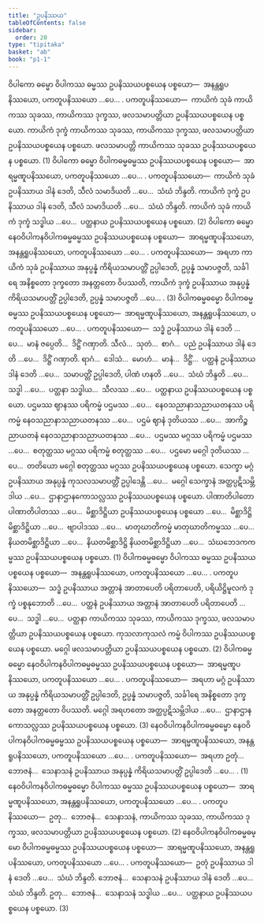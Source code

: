 ```yaml
---
title: "ဥပနိဿယ"
tableOfContents: false
sidebar:
  order: 20
type: "tipitaka"
basket: "ab"
book: "p1-1"
---
```



<DynamicBreadcrumb />

<Division number="102" book="p1-1" e="ch" v="36" p="372">

<Paragraph number="2329" book="p1-1">
ဝိပါကော ဓမ္မော ဝိပါကဿ ဓမ္မဿ ဥပနိဿယပစ္စယေန ပစ္စယော—  အနန္တရူပနိဿယော, ပကတူပနိဿယော …ပေ… .
</Paragraph>

<Paragraph number="2330" book="p1-1">
<Emphasis>ပကတူပနိဿယော</Emphasis>—  ကာယိကံ သုခံ ကာယိကဿ သုခဿ, ကာယိကဿ ဒုက္ခဿ, ဖလသမာပတ္တိယာ ဥပနိဿယပစ္စယေန ပစ္စယော. ကာယိကံ ဒုက္ခံ ကာယိကဿ သုခဿ, ကာယိကဿ ဒုက္ခဿ, ဖလသမာပတ္တိယာ ဥပနိဿယပစ္စယေန ပစ္စယော. ဖလသမာပတ္တိ ကာယိကဿ သုခဿ ဥပနိဿယပစ္စယေန ပစ္စယော. (1)
</Paragraph>

<Paragraph number="2331" book="p1-1">
ဝိပါကော ဓမ္မော ဝိပါကဓမ္မဓမ္မဿ ဥပနိဿယပစ္စယေန ပစ္စယော—  အာရမ္မဏူပနိဿယော, ပကတူပနိဿယော …ပေ… .
</Paragraph>

<Paragraph number="2332" book="p1-1">
<Emphasis>ပကတူပနိဿယော</Emphasis>—  ကာယိကံ သုခံ ဥပနိဿာယ ဒါနံ ဒေတိ, သီလံ သမာဒိယတိ …ပေ…  သံဃံ ဘိန္ဒတိ. ကာယိကံ ဒုက္ခံ ဥပနိဿာယ ဒါနံ ဒေတိ, သီလံ သမာဒိယတိ …ပေ…  သံဃံ ဘိန္ဒတိ. ကာယိကံ သုခံ ကာယိကံ ဒုက္ခံ သဒ္ဓါယ …ပေ…  ပတ္ထနာယ ဥပနိဿယပစ္စယေန ပစ္စယော. (2)
</Paragraph>

<Paragraph number="2333" book="p1-1">
ဝိပါကော ဓမ္မော နေဝဝိပါကနဝိပါကဓမ္မဓမ္မဿ ဥပနိဿယပစ္စယေန ပစ္စယော—  အာရမ္မဏူပနိဿယော, အနန္တရူပနိဿယော, ပကတူပနိဿယော …ပေ… .
</Paragraph>

<Paragraph number="2334" book="p1-1">
<Emphasis>ပကတူပနိဿယော</Emphasis>—  အရဟာ ကာယိကံ သုခံ ဥပနိဿာယ အနုပ္ပန္နံ ကိရိယသမာပတ္တိံ ဥပ္ပါဒေတိ, ဥပ္ပန္နံ သမာပဇ္ဇတိ, သင်္ခါရေ အနိစ္စတော ဒုက္ခတော အနတ္တတော ဝိပဿတိ, ကာယိကံ ဒုက္ခံ ဥပနိဿာယ အနုပ္ပန္နံ ကိရိယသမာပတ္တိံ ဥပ္ပါဒေတိ, ဥပ္ပန္နံ သမာပဇ္ဇတိ …ပေ… . (3)
</Paragraph>

</Division>
<Division number="103" book="p1-1" e="ch" v="36" p="372">

<Paragraph number="2335" book="p1-1">
ဝိပါကဓမ္မဓမ္မော ဝိပါကဓမ္မဓမ္မဿ ဥပနိဿယပစ္စယေန ပစ္စယော—  အာရမ္မဏူပနိဿယော, အနန္တရူပနိဿယော, ပကတူပနိဿယော …ပေ… .
</Paragraph>

<Paragraph number="2336" book="p1-1">
<Emphasis>ပကတူပနိဿယော</Emphasis>—  သဒ္ဓံ ဥပနိဿာယ ဒါနံ ဒေတိ …ပေ…  မာနံ ဇပ္ပေတိ…  ဒိဋ္ဌိံ ဂဏှာတိ. သီလံ…  သုတံ…  စာဂံ…  ပညံ ဥပနိဿာယ ဒါနံ ဒေတိ …ပေ…  ဒိဋ္ဌိံ ဂဏှာတိ. ရာဂံ…  ဒေါသံ…  မောဟံ…  မာနံ…  ဒိဋ္ဌိံ…  ပတ္ထနံ ဥပနိဿာယ ဒါနံ ဒေတိ …ပေ…  သမာပတ္တိံ ဥပ္ပါဒေတိ, ပါဏံ ဟနတိ …ပေ…  သံဃံ ဘိန္ဒတိ …ပေ…  သဒ္ဓါ …ပေ…  ပတ္ထနာ သဒ္ဓါယ…  သီလဿ …ပေ…  ပတ္ထနာယ ဥပနိဿယပစ္စယေန ပစ္စယော. ပဌမဿ ဈာနဿ ပရိကမ္မံ ပဌမဿ …ပေ…  နေဝသညာနာသညာယတနဿ ပရိကမ္မံ နေဝသညာနာသညာယတနဿ …ပေ…  ပဌမံ ဈာနံ ဒုတိယဿ …ပေ…  အာကိဉ္စညာယတနံ နေဝသညာနာသညာယတနဿ …ပေ…  ပဌမဿ မဂ္ဂဿ ပရိကမ္မံ ပဌမဿ …ပေ…  စတုတ္ထဿ မဂ္ဂဿ ပရိကမ္မံ စတုတ္ထဿ …ပေ…  ပဌမော မဂ္ဂေါ ဒုတိယဿ …ပေ…  တတိယော မဂ္ဂေါ စတုတ္ထဿ မဂ္ဂဿ ဥပနိဿယပစ္စယေန ပစ္စယော. သေက္ခာ မဂ္ဂံ ဥပနိဿာယ အနုပ္ပန္နံ ကုသလသမာပတ္တိံ ဥပ္ပါဒေန္တိ …ပေ…  မဂ္ဂေါ သေက္ခာနံ အတ္ထပ္ပဋိသမ္ဘိဒါယ …ပေ…  ဌာနာဌာနကောသလ္လဿ ဥပနိဿယပစ္စယေန ပစ္စယော. ပါဏာတိပါတော ပါဏာတိပါတဿ …ပေ…  မိစ္ဆာဒိဋ္ဌိယာ ဥပနိဿယပစ္စယေန ပစ္စယော …ပေ…  မိစ္ဆာဒိဋ္ဌိ မိစ္ဆာဒိဋ္ဌိယာ …ပေ…  ဗျာပါဒဿ …ပေ…  မာတုဃာတိကမ္မံ မာတုဃာတိကမ္မဿ …ပေ…  နိယတမိစ္ဆာဒိဋ္ဌိယာ …ပေ…  နိယတမိစ္ဆာဒိဋ္ဌိ နိယတမိစ္ဆာဒိဋ္ဌိယာ …ပေ…  သံဃဘေဒကကမ္မဿ ဥပနိဿယပစ္စယေန ပစ္စယော. (1)
</Paragraph>

<Paragraph number="2337" book="p1-1">
ဝိပါကဓမ္မဓမ္မော ဝိပါကဿ ဓမ္မဿ ဥပနိဿယပစ္စယေန ပစ္စယော—  အနန္တရူပနိဿယော, ပကတူပနိဿယော …ပေ… .
</Paragraph>

<Paragraph number="2338" book="p1-1">
<Emphasis>ပကတူပနိဿယော</Emphasis>—  သဒ္ဓံ ဥပနိဿာယ အတ္တာနံ အာတာပေတိ ပရိတာပေတိ, ပရိယိဋ္ဌိမူလကံ ဒုက္ခံ ပစ္စနုဘောတိ …ပေ…  ပတ္ထနံ ဥပနိဿာယ အတ္တာနံ အာတာပေတိ ပရိတာပေတိ …ပေ…  သဒ္ဓါ …ပေ…  ပတ္ထနာ ကာယိကဿ သုခဿ, ကာယိကဿ ဒုက္ခဿ, ဖလသမာပတ္တိယာ ဥပနိဿယပစ္စယေန ပစ္စယော. ကုသလာကုသလံ ကမ္မံ ဝိပါကဿ ဥပနိဿယပစ္စယေန ပစ္စယော. မဂ္ဂေါ ဖလသမာပတ္တိယာ ဥပနိဿယပစ္စယေန ပစ္စယော. (2)
</Paragraph>

<Paragraph number="2339" book="p1-1">
ဝိပါကဓမ္မဓမ္မော နေဝဝိပါကနဝိပါကဓမ္မဓမ္မဿ ဥပနိဿယပစ္စယေန ပစ္စယော—  အာရမ္မဏူပနိဿယော, ပကတူပနိဿယော …ပေ… .
</Paragraph>

<Paragraph number="2340" book="p1-1">
<Emphasis>ပကတူပနိဿယော</Emphasis>—  အရဟာ မဂ္ဂံ ဥပနိဿာယ အနုပ္ပန္နံ ကိရိယသမာပတ္တိံ ဥပ္ပါဒေတိ, ဥပ္ပန္နံ သမာပဇ္ဇတိ, သင်္ခါရေ အနိစ္စတော ဒုက္ခတော အနတ္တတော ဝိပဿတိ. မဂ္ဂေါ အရဟတော အတ္ထပ္ပဋိသမ္ဘိဒါယ …ပေ…  ဌာနာဌာနကောသလ္လဿ ဥပနိဿယပစ္စယေန ပစ္စယော. (3)
</Paragraph>

</Division>
<Division number="104" book="p1-1" e="ch" v="36" p="373">

<Paragraph number="2341" book="p1-1">
နေဝဝိပါကနဝိပါကဓမ္မဓမ္မော နေဝဝိပါကနဝိပါကဓမ္မဓမ္မဿ ဥပနိဿယပစ္စယေန ပစ္စယော—  အာရမ္မဏူပနိဿယော, အနန္တရူပနိဿယော, ပကတူပနိဿယော …ပေ… .
</Paragraph>

<Paragraph number="2342" book="p1-1">
<Emphasis>ပကတူပနိဿယော</Emphasis>—  အရဟာ ဥတုံ…  ဘောဇနံ…  သေနာသနံ ဥပနိဿာယ အနုပ္ပန္နံ ကိရိယသမာပတ္တိံ ဥပ္ပါဒေတိ …ပေ… . (1)
</Paragraph>

<Paragraph number="2343" book="p1-1">
နေဝဝိပါကနဝိပါကဓမ္မဓမ္မော ဝိပါကဿ ဓမ္မဿ ဥပနိဿယပစ္စယေန ပစ္စယော—  အာရမ္မဏူပနိဿယော, အနန္တရူပနိဿယော, ပကတူပနိဿယော …ပေ… .
</Paragraph>

<Paragraph number="2344" book="p1-1">
<Emphasis>ပကတူပနိဿယော</Emphasis>—  ဥတု…  ဘောဇနံ…  သေနာသနံ, ကာယိကဿ သုခဿ, ကာယိကဿ ဒုက္ခဿ, ဖလသမာပတ္တိယာ ဥပနိဿယပစ္စယေန ပစ္စယော. (2)
</Paragraph>

<Paragraph number="2345" book="p1-1">
နေဝဝိပါကနဝိပါကဓမ္မဓမ္မော ဝိပါကဓမ္မဓမ္မဿ ဥပနိဿယပစ္စယေန ပစ္စယော—  အာရမ္မဏူပနိဿယော, အနန္တရူပနိဿယော, ပကတူပနိဿယော …ပေ… .
</Paragraph>

<Paragraph number="2346" book="p1-1">
<Emphasis>ပကတူပနိဿယော</Emphasis>—  ဥတုံ ဥပနိဿာယ ဒါနံ ဒေတိ …ပေ…  သံဃံ ဘိန္ဒတိ. ဘောဇနံ…  သေနာသနံ ဥပနိဿာယ ဒါနံ ဒေတိ …ပေ…  သံဃံ ဘိန္ဒတိ. ဥတု…  ဘောဇနံ…  သေနာသနံ သဒ္ဓါယ …ပေ…  ပတ္ထနာယ ဥပနိဿယပစ္စယေန ပစ္စယော. (3)
</Paragraph>
</Division>